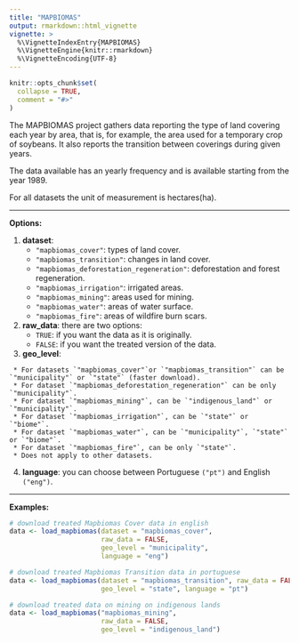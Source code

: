 ```yaml
---
title: "MAPBIOMAS"
output: rmarkdown::html_vignette
vignette: >
  %\VignetteIndexEntry{MAPBIOMAS}
  %\VignetteEngine{knitr::rmarkdown}
  %\VignetteEncoding{UTF-8}
---
```


```r
knitr::opts_chunk$set(
  collapse = TRUE,
  comment = "#>"
)
```

The MAPBIOMAS project gathers data reporting the type of land covering each year by area, that is, for example, the area used for a temporary crop of soybeans. It also reports the transition between coverings during given years.

The data available has an yearly frequency and is available starting from the year 1989.

For all datasets the unit of measurement is hectares(ha). 

***
**Options:**

  1. **dataset**:
     * `"mapbiomas_cover"`: types of land cover.
     * `"mapbiomas_transition"`: changes in land cover.
     * `"mapbiomas_deforestation_regeneration"`: deforestation and forest regeneration.
     * `"mapbiomas_irrigation"`: irrigated areas.
     * `"mapbiomas_mining"`: areas used for mining.
     * `"mapbiomas_water"`: areas of water surface.
     * `"mapbiomas_fire"`: areas of wildfire burn scars.


  2. **raw_data**: there are two options:
     * `TRUE`: if you want the data as it is originally.
     * `FALSE`: if you want the treated version of the data. 


  3. **geo_level**:
  
  \vspace{0.1cm}
  
     * For datasets `"mapbiomas_cover"`or `"mapbiomas_transition"` can be `"municipality"` or `"state"` (faster download).
     * For dataset `"mapbiomas_deforestation_regeneration"` can be only `"municipality"`.
     * For dataset `"mapbiomas_mining"`, can be `"indigenous_land"` or `"municipality"`.
     * For dataset `"mapbiomas_irrigation"`, can be `"state"` or `"biome"`.
     * For dataset `"mapbiomas_water"`, can be `"municipality"`, `"state"` or `"biome"`.
     * For dataset `"mapbiomas_fire"`, can be only `"state"`.
     * Does not apply to other datasets.


  4. **language**: you can choose between Portuguese `("pt")` and English `("eng")`.
  
***

**Examples:** 
 
```r
# download treated Mapbiomas Cover data in english
data <- load_mapbiomas(dataset = "mapbiomas_cover",
                       raw_data = FALSE,
                       geo_level = "municipality",
                       language = "eng")

# download treated Mapbiomas Transition data in portuguese
data <- load_mapbiomas(dataset = "mapbiomas_transition", raw_data = FALSE,
                       geo_level = "state", language = "pt")

# download treated data on mining on indigenous lands
data <- load_mapbiomas("mapbiomas_mining",
                       raw_data = FALSE,
                       geo_level = "indigenous_land")
```



